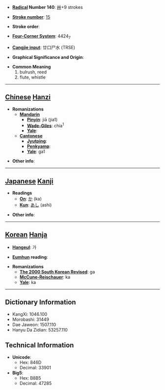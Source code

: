 * '''[[Wiktionary:Chinese radical index| Radical]] Number 140''': [[Wiktionary:Chinese radical index 艸|艸]]+9 strokes

* '''[[Wiktionary:Chinese total strokes index|Stroke number]]''': [[Wiktionary:Chinese total strokes index 15|15]]

* '''Stroke order''': 

* '''[[Wiktionary:Chinese four corner index|Four-Corner System]]''': 4424<sub>7</sub>

* '''[[Wiktionary:Chinese Cangjie index|Cangjie input]]''': 廿口尸水 (TRSE)

* '''Graphical Significance and Origin''': 

* '''Common Meaning'''
*#bulrush, reed
*# flute, whistle


----

== [[Chinese]] [[Hanzi]] ==

* '''Romanizations'''
** '''[[Mandarin]]'''
*** '''[[Pinyin]]''': jiā (jia1)
*** '''[[Wade-Giles]]''': chia<sup>1</sup>
*** '''[[Yale]]''': 
** '''[[Cantonese]]'''
*** '''[[Jyutping]]''':
*** '''[[Penkyamp]]''': 
*** '''[[Yale]]''': ga1

* '''Other info''': 

----

== [[Japanese]] [[Kanji]] ==

* '''Readings'''
** '''[[On]]''': [[か]] (ka)
** '''[[Kun]]''': [[あし]] (ashi)

* '''Other info''':  

----

== [[Korean]] [[Hanja]] ==

* '''[[Hangeul]]''': 가

* '''[[Eumhun]] reading''': 

* '''Romanizations'''
** '''[[The 2000 South Korean Revised Romanization|The 2000 South Korean Revised]]''': ga
** '''[[McCune-Reischauer]]''': ka
** '''[[Yale]]''': ka

----

== Dictionary Information ==

* KangXi: 1046.100
* Morobashi: 31449
* Dae Jaweon: 1507.110
* Hanyu Da Zidian: 53257.110

== Technical Information ==

* '''Unicode''':
** Hex: 846D
** Decimal: 33901
* '''Big5''':
** Hex: B8B5
** Decimal: 47285